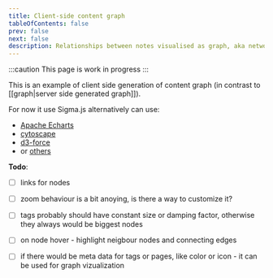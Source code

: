 ```yaml
---
title: Client-side content graph
tableOfContents: false
prev: false
next: false
description: Relationships between notes visualised as graph, aka network
---
```


:::caution
This page is work in progress
:::

This is an example of client side generation of content graph (in contrast to [[graph|server side generated graph]]).

For now it use Sigma.js alternatively can use:

- [Apache Echarts](https://echarts.apache.org/examples/en/index.html#chart-type-graph)
- [cytoscape](https://js.cytoscape.org/)
- [d3-force](https://d3js.org/d3-force)
- or [others](https://graph.stereobooster.com/notes/Visualisation/)

**Todo**:

- [ ] links for nodes
- [ ] zoom behaviour is a bit anoying, is there a way to customize it?
- [ ] tags probably should have constant size or damping factor, otherwise they always would be biggest nodes
- [ ] on node hover - highlight neigbour nodes and connecting edges
- [ ] if there would be meta data for tags or pages, like color or icon - it can be used for graph vizualization


<GraphClient />
